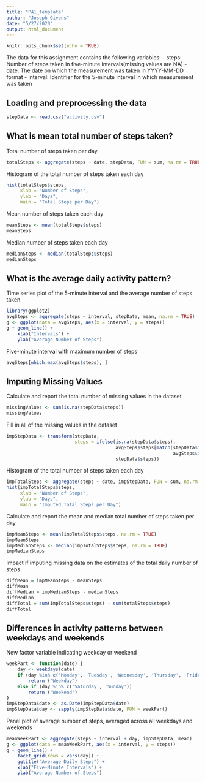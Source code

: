 ```yaml
---
title: "PA1_template"
author: "Joseph Givens"
date: "5/27/2020"
output: html_document
---
```


```r
knitr::opts_chunk$set(echo = TRUE)
```

The data for this assignment contains the following variables:
- steps: Number of steps taken in five-minute intervals(missing values are NA)
- date: The date on which the measurement was taken in YYYY-MM-DD format
- interval: Identifier for the 5-minute interval in which measurement was taken

## Loading and preprocessing the data
```r
stepData <- read.csv("activity.csv")
```

## What is mean total number of steps taken?

Total number of steps taken per day
```r
totalSteps <- aggregate(steps ~ date, stepData, FUN = sum, na.rm = TRUE)
```

Histogram of the total number of steps taken each day
```r
hist(totalSteps$steps,
     xlab = "Number of Steps",
     ylab = "Days",
     main = "Total Steps per Day")
```

Mean number of steps taken each day
```r
meanSteps <- mean(totalSteps$steps)
meanSteps
```

Median number of steps taken each day
```r
medianSteps <- median(totalSteps$steps)
medianSteps
```

## What is the average daily activity pattern?

Time series plot of the 5-minute interval and the average number of steps taken
```r
library(ggplot2)
avgSteps <- aggregate(steps ~ interval, stepData, mean, na.rm = TRUE)
g <- ggplot(data = avgSteps, aes(x = interval, y = steps))
g + geom_line() +
    xlab("Intervals") +
    ylab("Average Number of Steps")
```

Five-minute interval with maximum number of steps
```r
avgSteps[which.max(avgSteps$steps), ]
```

## Imputing Missing Values

Calculate and report the total number of missing values in the dataset
```r
missingValues <- sum(is.na(stepData$steps))
missingValues
```

Fill in all of the missing values in the dataset
```r
impStepData <- transform(stepData,
                         steps = ifelse(is.na(stepData$steps),
                                        avgSteps$steps[match(stepData$interval,
                                                             avgSteps$interval)],
                                        stepData$steps))
```

Histogram of the total number of steps taken each day
```r
impTotalSteps <- aggregate(steps ~ date, impStepData, FUN = sum, na.rm = TRUE)
hist(impTotalSteps$steps,
     xlab = "Number of Steps",
     ylab = "Days",
     main = "Imputed Total Steps per Day")
```

Calculate and report the mean and median total number of steps taken per day
```r
impMeanSteps <- mean(impTotalSteps$steps, na.rm = TRUE)
impMeanSteps
impMedianSteps <- median(impTotalSteps$steps, na.rm = TRUE)
impMedianSteps
```

Impact if imputing missing data on the estimates of the total daily number of steps
```r
diffMean = impMeanSteps - meanSteps
diffMean
diffMedian = impMedianSteps - medianSteps
diffMedian
diffTotal = sum(impTotalSteps$steps) - sum(totalSteps$steps)
diffTotal
```

## Differences in activity patterns between weekdays and weekends

New factor variable indicating weekday or weekend

```r
weekPart <- function(date) {
    day <- weekdays(date)
    if (day %in% c('Monday', 'Tuesday', 'Wednesday', 'Thursday', 'Friday'))
        return ("Weekday")
    else if (day %in% c('Saturday', 'Sunday'))
        return ("Weekend")
}
impStepData$date <- as.Date(impStepData$date)
impStepData$day <- sapply(impStepData$date, FUN = weekPart)
```

Panel plot of average number of steps, averaged across all weekdays and weekends
```r
meanWeekPart <- aggregate(steps ~ interval + day, impStepData, mean)
g <- ggplot(data = meanWeekPart, aes(x = interval, y = steps))
g + geom_line() +
    facet_grid(rows = vars(day)) +
    ggtitle("Average Daily Steps") +
    xlab("Five-Minute Intervals") +
    ylab("Average Number of Steps")
```
